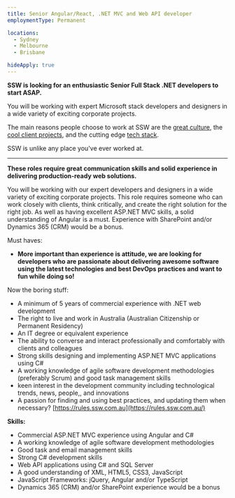 ```yaml
---
title: Senior Angular/React, .NET MVC and Web API developer
employmentType: Permanent

locations: 
  - Sydney
  - Melbourne
  - Brisbane

hideApply: true
---
```

        
**SSW is looking for an enthusiastic Senior Full Stack .NET developers to start ASAP.**

You will be working with expert Microsoft stack developers and designers in a wide variety of exciting corporate projects.  

The main reasons people choose to work at SSW are the [great culture](https://www.ssw.com.au/company/culture), the [cool client projects](https://www.ssw.com.au/company/clients), and the cutting edge [tech stack](https://www.ssw.com.au/consulting).  

SSW is unlike any place you've ever worked at.

---

**These roles require great communication skills and solid experience in delivering production-ready web solutions.**

You will be working with our expert developers and designers in a wide variety of exciting corporate projects. This role requires someone who can work closely with clients, think critically, and create the right solution for the right job. As well as having excellent ASP.NET MVC skills, a solid understanding of Angular is a must. Experience with SharePoint and/or Dynamics 365 (CRM) would be a bonus.

Must haves:

* **More important than experience is attitude, we are looking for developers who are passionate about delivering awesome software using the latest technologies and best DevOps practices and want to fun while doing so!**

Now the boring stuff:

* A minimum of 5 years of commercial experience with .NET web development
* The right to live and work in Australia (Australian Citizenship or Permanent Residency)
* An IT degree or equivalent experience
* The ability to converse and interact professionally and comfortably with clients and colleagues
* Strong skills designing and implementing ASP.NET MVC applications using C#
* A working knowledge of agile software development methodologies (preferably Scrum) and good task management skills
* keen interest in the development community including technological trends, news, people,, and innovations
* A passion for finding and using best practices, and updating them when necessary? [https://rules.ssw.com.au](https://rules.ssw.com.au/)

**Skills:**

* Commercial ASP.NET MVC experience using Angular and C#
* A working knowledge of agile software development methodologies
* Good task and email management skills
* Strong C# development skills
* Web API applications using C# and SQL Server
* A good understanding of XML, HTML5, CSS3, JavaScript
* JavaScript Frameworks: jQuery, Angular and/or TypeScript
* Dynamics 365 (CRM) and/or SharePoint experience would be a bonus
